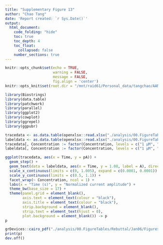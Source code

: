 ```yaml
---
title: "Supplementary Figure 13"
author: "Chao Tang"
date: 'Report created: `r Sys.Date()`'
output: 
  html_document: 
    code_folding: "hide"
    toc: true
    toc_depth: 4
    toc_float: 
      collapsed: false
    number_sections: true
---
```


```r
knitr::opts_chunk$set(echo = TRUE, 
                      warning = FALSE, 
                      message = FALSE, 
                      fig.align = 'center')
knitr::opts_knit$set(root.dir = "/mnt/raid61/Personal_data/tangchao/AANanopore")
```

```r
library(Biostrings)
library(data.table)
library(patchwork)
library(parallel)
library(ggplot2)
library(cowplot)
library(ggrepel)
library(ggpubr)
```

```r
tracedata <- as.data.table(openxlsx::read.xlsx("./analysis/00.FigureTables/Rebuttal/Jan06/Figures/Data/SupFig13.xlsx", 1))
labeldata <- as.data.table(openxlsx::read.xlsx("./analysis/00.FigureTables/Rebuttal/Jan06/Figures/Data/SupFig13.xlsx", 2))
tracedata[, Concentration := factor(Concentration, levels = c("1 μM", "4 μM", "16 μM"))]
labeldata[, Concentration := factor(Concentration, levels = c("1 μM", "4 μM", "16 μM"))]
```

```r
ggplot(tracedata, aes(x = Time, y = pA)) + 
  geom_step() + 
  geom_text(data = labeldata, aes(x = Time, y = 1.08, label = A), direction = "y") + 
  scale_x_continuous(limits = c(0, 1.005), expand = c(0.0001, 0.0001)) + 
  scale_y_continuous(limits = c(0.5, 1.1)) + 
  facet_wrap(~ Concentration, ncol = 1) + 
  labs(x = "Time (s)", y = "Normalized current amplitude") + 
  theme_bw(base_size = 17) + 
  theme(panel.grid = element_blank(), 
        axis.text = element_text(colour = "black"), 
        axis.title = element_text(colour = "black"), 
        strip.background = element_blank(), 
        strip.text = element_text(hjust = 0), 
        plot.background = element_blank()) -> p
p
```

```r
grDevices::cairo_pdf("./analysis/00.FigureTables/Rebuttal/Jan06/Figures/Figure/SupFig13.pdf", width = 17, height = 7)
print(p)
dev.off()
```


